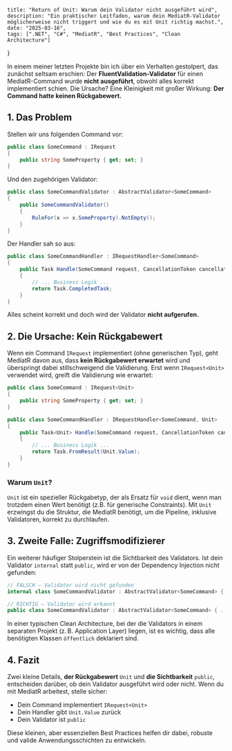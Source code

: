     title: "Return of Unit: Warum dein Validator nicht ausgeführt wird",
    description: "Ein praktischer Leitfaden, warum dein MediatR-Validator möglicherweise nicht triggert und wie du es mit Unit richtig machst.",
    date: "2025-03-16",
    tags: [".NET", "C#", "MediatR", "Best Practices", "Clean Architecture"]
}

In einem meiner letzten Projekte bin ich über ein Verhalten gestolpert, das zunächst seltsam erschien: Der **FluentValidation-Validator** für einen MediatR-Command wurde **nicht ausgeführt**, obwohl alles korrekt implementiert schien. Die Ursache? Eine Kleinigkeit mit großer Wirkung: **Der Command hatte keinen Rückgabewert.**

## 1. Das Problem
Stellen wir uns folgenden Command vor:

```csharp
public class SomeCommand : IRequest
{
    public string SomeProperty { get; set; }
}
```
Und den zugehörigen Validator:

```csharp
public class SomeCommandValidator : AbstractValidator<SomeCommand>
{
    public SomeCommandValidator()
    {
        RuleFor(x => x.SomeProperty).NotEmpty();
    }
}
```
Der Handler sah so aus:

```csharp
public class SomeCommandHandler : IRequestHandler<SomeCommand>
{
    public Task Handle(SomeCommand request, CancellationToken cancellationToken)
    {
        // ... Business Logik ...
        return Task.CompletedTask;
    }
}
```
Alles scheint korrekt und doch wird der Validator **nicht aufgerufen.**

## 2. Die Ursache: Kein Rückgabewert
Wenn ein Command `IRequest` implementiert (ohne generischen Typ), geht MediatR davon aus, dass **kein Rückgabewert erwartet** wird und überspringt dabei stillschweigend die Validierung. Erst wenn `IRequest<Unit>` verwendet wird, greift die Validierung wie erwartet:

```csharp
public class SomeCommand : IRequest<Unit>
{
    public string SomeProperty { get; set; }
}
```
```csharp
public class SomeCommandHandler : IRequestHandler<SomeCommand, Unit>
{
    public Task<Unit> Handle(SomeCommand request, CancellationToken cancellationToken)
    {
        // ... Business Logik ...
        return Task.FromResult(Unit.Value);
    }
}
```
### Warum `Unit`?
`Unit` ist ein spezieller Rückgabetyp, der als Ersatz für `void` dient, wenn man trotzdem einen Wert benötigt (z.B. für generische Constraints). Mit `Unit` erzwingst du die Struktur, die MediatR benötigt, um die Pipeline, inklusive Validatoren, korrekt zu durchlaufen.

## 3. Zweite Falle: Zugriffsmodifizierer
Ein weiterer häufiger Stolperstein ist die Sichtbarkeit des Validators. Ist dein Validator `internal` statt `public`, wird er von der Dependency Injection nicht gefunden:

```csharp
// FALSCH – Validator wird nicht gefunden
internal class SomeCommandValidator : AbstractValidator<SomeCommand> { ... }

// RICHTIG – Validator wird erkannt
public class SomeCommandValidator : AbstractValidator<SomeCommand> { ... }
```
In einer typischen Clean Architecture, bei der die Validators in einem separaten Projekt (z. B. Application Layer) liegen, ist es wichtig, dass alle benötigten Klassen `öffentlich` deklariert sind.

## 4. Fazit
Zwei kleine Details, **der Rückgabewert** `Unit` und **die Sichtbarkeit** `public`, entscheiden darüber, ob dein Validator ausgeführt wird oder nicht. Wenn du mit MediatR arbeitest, stelle sicher:

 - Dein Command implementiert `IRequest<Unit>`
 - Dein Handler gibt `Unit.Value` zurück
 - Dein Validator ist `public`

Diese kleinen, aber essenziellen Best Practices helfen dir dabei, robuste und valide Anwendungsschichten zu entwickeln.